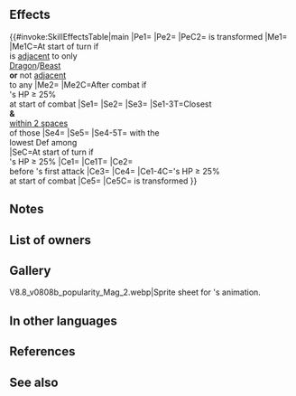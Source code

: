 {{Weapon Infobox
|tagid=SID_心の葬り手の枝
|intID=4293
|noImg=1
|exclusive=1
|weaponType=Beast
|canUseMove=Armored
|cost=400
|might=14
|range=1
|cooldown=-1
|effect=Accelerates Special trigger (cooldown count-1).<br><br>At start of turn, if unit's HP ≥ 25%, inflicts Def/Res-7, Panic, and【Sabotage】 on closest foes and any foe within 2 spaces of those foes through their next actions, and inflicts【Assign Decoy】and status preventing counterattacks on foes with the lowest Def with Range = 1 and foes with the lowest Def with Range = 2 among closest foes and any foe within 2 spaces of those foes (status preventing counterattacks is through their next actions).<br><br>At start of combat, if unit's HP ≥ 25%, inflicts penalty on foe's Atk/Def = 20% of unit's Res at start of combat + 6, grants Special cooldown count-2 to unit before foe's first attack, and reduces damage from foe's attacks by 20% of unit's Res during combat (excluding area-of-effect Specials), and also, if foe's attack triggers foe's Special, reduces damage from foe's attacks by 20% of unit's Res during combat (excluding area-of-effect Specials), and restores 7 HP to unit after combat.<br><br>At start of turn, if unit is adjacent to only beast or dragon allies or if unit is not adjacent to any ally, unit transforms (otherwise, unit reverts). If unit transforms, grants Atk+2, and unit can counterattack regardless of foe's range.<br><br>【Sabotage】<br>Inflicts penalty on unit's Atk/Spd/Def/Res during combat = highest penalty on each stat between unit and allies within 2 spaces of unit through its next action. Calculates each stat penalty independently.<br><br>【Assign Decoy】<br>If foe's Range = unit's Range and foe initiates combat against an ally within 2 spaces of unit, triggers【Savior】on unit (that turn only; triggers only if unit is not equipped with a skill that can trigger the Savior effect).<br><br>【Savior】<br>Unit takes ally's space, enters combat in ally's place, and receives all after-combat effects.
|required=Adult (Armored)
|properties=random_owner
}}
==Effects==
{{#invoke:SkillEffectsTable|main
|Pe1={{Eft|Accelerates Special}}
|Pe2={{Eft|Stat Boosts|Atk|2}}
|PeC2={{Tgt|Unit}} is transformed
|Me1={{Eft|Transform}}
|Me1C=At start of turn if<br>{{Tgt|Unit}} is [[adjacent]] to only<br>{{Cwti|group=1|Dragon,Beast}} [[Dragon]]/[[Beast]]<br>{{Tgt|Allies}} '''or''' not [[adjacent]]<br>to any {{Tgt|Ally}}
|Me2={{Eft|Heal|7}}
|Me2C=After combat if<br>{{Tgt|Unit}}'s HP ≥ 25%<br>at start of combat
|Se1={{Eft|Penalties|Def/Res|7}}
|Se2={{SEt|Panic}}
|Se3={{SEt|Sabotage}}
|Se1-3T=Closest {{Tgt|Foes}}<br>'''&''' {{Tgt|Foes}}<br>[[within 2 spaces]]<br>of those {{Tgt|Foes}}
|Se4={{SEt|Assign Decoy}}
|Se5={{SEt|Counterattacks disrupted}}
|Se4-5T={{Tgt|Foes}} with the<br>lowest Def among<br>{{SEt|Panic}} {{Tgt|Target Foes}}
|SeC=At start of turn if<br>{{Tgt|Unit}}'s HP ≥ 25%
|Ce1={{Eft|Temporary debuffs|Atk/Def|20% of {{Tgt|Unit}}'s Res<br>at start of combat, +6}}
|Ce1T={{Tgt|Foe}}
|Ce2={{Eft|Reduce Cooldown|2}}<br>before {{Tgt|Foe}}'s first attack
|Ce3={{Eft|Damage Reduction|20% of {{Tgt|Unit}}'s Res<br>from {{Tgt|Foe}}'s attacks}}
|Ce4={{Eft|Damage Reduction|20% of {{Tgt|Unit}}'s Res<br>per {{Tgt|Foe}}'s [[offensive special]]}}
|Ce1-4C={{Tgt|Unit}}'s HP ≥ 25%<br>at start of combat
|Ce5={{Eft|Distant Counter}}
|Ce5C={{Tgt|Unit}} is transformed
}}
==Notes==
{{Penalties}}
{{Panic}}
{{Sabotage}}
{{Assign Decoy}}
{{Counterattacks disrupted}}
{{SelectStat|Def}}
{{Temporary debuffs}}
{{CombatCooldownCount|-2}}
{{FlatDamageReduction}}
{{After combat healing}}
{{Beast (Armored)}}
==List of owners==
{{Skill Hero List}}
==Gallery==
<gallery>
V8.8_v0808b_popularity_Mag_2.webp|Sprite sheet for {{PAGENAME}}'s animation.
</gallery>
==In other languages==
{{OtherLanguages
|japanese=心の葬り手の枝
|german=Unheilszweig
|spanishEU=Tallo silenciador
|spanishLA=Tallo silenciador
|french=Branche funeste
|italian=Ramo fatale
|chineseTW=心靈的葬送者之樹枝
|portuguese=Ramo silenciador
}}
==References==
<references/>
==See also==
{{See also skills|cond=(Description LIKE '%【Assign Decoy】%' OR Description LIKE '%grants Special cooldown count-_ to unit%before foe_s first attack%') AND Exclusive='1'}}
{{Weapons Navbox}}